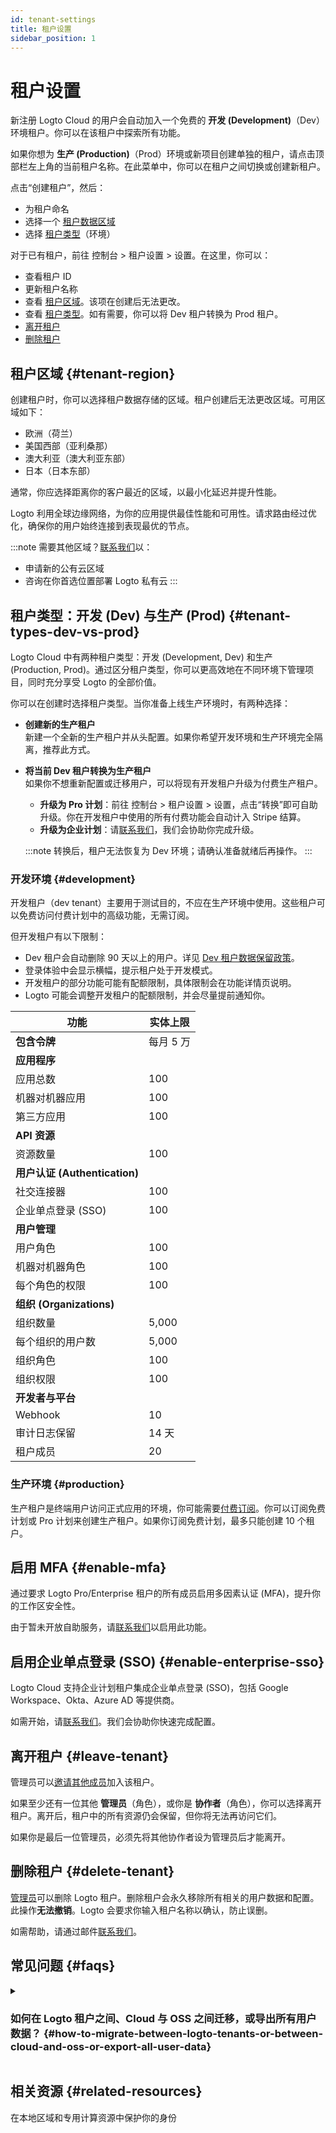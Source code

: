 ```yaml
---
id: tenant-settings
title: 租户设置
sidebar_position: 1
---
```


# 租户设置

新注册 Logto Cloud 的用户会自动加入一个免费的 **开发 (Development)**（Dev）环境租户。你可以在该租户中探索所有功能。

如果你想为 **生产 (Production)**（Prod）环境或新项目创建单独的租户，请点击顶部栏左上角的当前租户名称。在此菜单中，你可以在租户之间切换或创建新租户。

点击“创建租户”，然后：

- 为租户命名
- 选择一个 [租户数据区域](#tenant-region)
- 选择 [租户类型](#tenant-types-dev-vs-prod)（环境）

对于已有租户，前往 <CloudLink to="/settings">控制台 > 租户设置 > 设置</CloudLink>。在这里，你可以：

- 查看租户 ID
- 更新租户名称
- 查看 [租户区域](#tenant-region)。该项在创建后无法更改。
- 查看 [租户类型](#tenant-types-dev-vs-prod)。如有需要，你可以将 Dev 租户转换为 Prod 租户。
- [离开租户](#leave-tenant)
- [删除租户](#delete-tenant)

## 租户区域 \{#tenant-region}

创建租户时，你可以选择租户数据存储的区域。租户创建后无法更改区域。可用区域如下：

- 欧洲（荷兰）
- 美国西部（亚利桑那）
- 澳大利亚（澳大利亚东部）
- 日本（日本东部）

通常，你应选择距离你的客户最近的区域，以最小化延迟并提升性能。

Logto 利用全球边缘网络，为你的应用提供最佳性能和可用性。请求路由经过优化，确保你的用户始终连接到表现最优的节点。

:::note
需要其他区域？[联系我们](https://logto.io/contact)以：

- 申请新的公有云区域
- 咨询在你首选位置部署 Logto 私有云
  :::

## 租户类型：开发 (Dev) 与生产 (Prod) \{#tenant-types-dev-vs-prod}

Logto Cloud 中有两种租户类型：开发 (Development, Dev) 和生产 (Production, Prod)。通过区分租户类型，你可以更高效地在不同环境下管理项目，同时充分享受 Logto 的全部价值。

你可以在创建时选择租户类型。当你准备上线生产环境时，有两种选择：

- **创建新的生产租户**  
  新建一个全新的生产租户并从头配置。如果你希望开发环境和生产环境完全隔离，推荐此方式。
- **将当前 Dev 租户转换为生产租户**  
  如果你不想重新配置或迁移用户，可以将现有开发租户升级为付费生产租户。

  - **升级为 Pro 计划**：前往 <CloudLink to="/tenant-settings/settings">控制台 > 租户设置 > 设置</CloudLink>，点击“转换”即可自助升级。你在开发租户中使用的所有付费功能会自动计入 Stripe 结算。
  - **升级为企业计划**：请[联系我们](https://logto.io/contact)，我们会协助你完成升级。

  :::note
  转换后，租户无法恢复为 Dev 环境；请确认准备就绪后再操作。
  :::

### 开发环境 \{#development}

开发租户（dev tenant）主要用于测试目的，不应在生产环境中使用。这些租户可以免费访问付费计划中的高级功能，无需订阅。

但开发租户有以下限制：

- Dev 租户会自动删除 90 天以上的用户。详见 [Dev 租户数据保留政策](./dev-tenant-data-retention)。
- 登录体验中会显示横幅，提示租户处于开发模式。
- 开发租户的部分功能可能有配额限制，具体限制会在功能详情页说明。
- Logto 可能会调整开发租户的配额限制，并会尽量提前通知你。

| 功能                          | 实体上限  |
| ----------------------------- | --------- |
| **包含令牌**                  | 每月 5 万 |
| **应用程序**                  |
| 应用总数                      | 100       |
| 机器对机器应用                | 100       |
| 第三方应用                    | 100       |
| **API 资源**                  |           |
| 资源数量                      | 100       |
| **用户认证 (Authentication)** |           |
| 社交连接器                    | 100       |
| 企业单点登录 (SSO)            | 100       |
| **用户管理**                  |           |
| 用户角色                      | 100       |
| 机器对机器角色                | 100       |
| 每个角色的权限                | 100       |
| **组织 (Organizations)**      |           |
| 组织数量                      | 5,000     |
| 每个组织的用户数              | 5,000     |
| 组织角色                      | 100       |
| 组织权限                      | 100       |
| **开发者与平台**              |           |
| Webhook                       | 10        |
| 审计日志保留                  | 14 天     |
| 租户成员                      | 20        |

### 生产环境 \{#production}

生产租户是终端用户访问正式应用的环境，你可能需要[付费订阅](https://logto.io/pricing)。你可以订阅免费计划或 Pro 计划来创建生产租户。如果你订阅免费计划，最多只能创建 10 个租户。

## 启用 MFA \{#enable-mfa}

通过要求 Logto Pro/Enterprise 租户的所有成员启用多因素认证 (MFA)，提升你的工作区安全性。

由于暂未开放自助服务，请[联系我们](https://logto.io/contact)以启用此功能。

## 启用企业单点登录 (SSO) \{#enable-enterprise-sso}

Logto Cloud 支持企业计划租户集成企业单点登录 (SSO)，包括 Google Workspace、Okta、Azure AD 等提供商。

如需开始，请[联系我们](https://logto.io/contact)。我们会协助你快速完成配置。

## 离开租户 \{#leave-tenant}

管理员可以[邀请其他成员](/logto-cloud/tenant-member-management)加入该租户。

如果至少还有一位其他 **管理员**（角色），或你是 **协作者**（角色），你可以选择离开租户。离开后，租户中的所有资源仍会保留，但你将无法再访问它们。

如果你是最后一位管理员，必须先将其他协作者设为管理员后才能离开。

## 删除租户 \{#delete-tenant}

[管理员](/logto-cloud/tenant-member-management#invite-collaborators)可以删除 Logto 租户。删除租户会永久移除所有相关的用户数据和配置。此操作**无法撤销**。Logto 会要求你输入租户名称以确认，防止误删。

如需帮助，请通过邮件[联系我们](https://logto.io/contact)。

## 常见问题 \{#faqs}

<details>
<summary>

### 如何在 Logto 租户之间、Cloud 与 OSS 之间迁移，或导出所有用户数据？ \{#how-to-migrate-between-logto-tenants-or-between-cloud-and-oss-or-export-all-user-data}

</summary>

你目前可以自行将 **开发 (Development)** 租户转换为付费计划的 **生产 (Production)** 租户。[了解详情](#tenant-types-dev-vs-prod)

但 Logto Cloud 与 OSS 版本之间的自助迁移（包括所有配置和用户数据）暂不支持。如需此服务，请[联系 Logto 团队](https://logto.io/contact)讨论你的方案。

如果你计划停止在某项目中使用 Logto Cloud，Logto 可以协助你导出所有用户数据。请[联系我们](https://logto.io/contact)。

</details>

## 相关资源 \{#related-resources}

<Url href="https://blog.logto.io/data-region-resources">在本地区域和专用计算资源中保护你的身份</Url>
